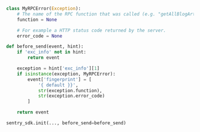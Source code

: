 ```python
class MyRPCError(Exception):
    # The name of the RPC function that was called (e.g. "getAllBlogArticles")
    function = None

    # For example a HTTP status code returned by the server.
    error_code = None

def before_send(event, hint):
    if 'exc_info' not in hint:
        return event

    exception = hint['exc_info'][1]
    if isinstance(exception, MyRPCError):
        event['fingerprint'] = [
            '{ default }}',
            str(exception.function),
            str(exception.error_code)
        ]

    return event

sentry_sdk.init(..., before_send=before_send)
```
